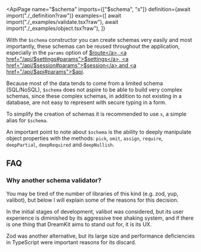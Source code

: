 
<ApiPage
  name="$schema"
  imports={["$schema", "s"]}
  definition={await import("./_definition?raw")}
  examples={[
    await import("./_examples/validate.tsx?raw"),
    await import("./_examples/object.tsx?raw"),
  ]}
>

With the `$schema` constructor you can create schemas very easily and most importantly, these schemas can be reused throughout the application, especially in the `params` option of <a href="/api/$route#params">$route</a>, <a href="/api/$settings#params">$settings</a>, <a href="/api/$session#params">$session</a> and <a href="/api/$api#params">$api</a>.

Because most of the data tends to come from a limited schema (SQL/NoSQL), `$schema` does not aspire to be able to build very complex schemas, since these complex schemas, in addition to not existing in a database, are not easy to represent with secure typing in a form.

To simplify the creation of schemas it is recommended to use `s`, a simple alias for `$schema`.

An important point to note about `$schema` is the ability to deeply manipulate object properties with the methods: `pick`, `omit`, `assign`, `require`, `deepPartial`, `deepRequired` and `deepNullish`.

<div slot="extra">

## FAQ

### Why another schema validator?

You may be tired of the number of libraries of this kind
(e.g. zod, yup, valibot), but below I will explain some of the reasons for
this decision.

In the initial stages of development, valibot was considered, but its user
experience is diminished by its aggressive tree shaking system, and if there
is one thing that DreamKit aims to stand out for, it is its UX.

Zod was another alternative, but its large size and performance deficiencies
in TypeScript were important reasons for its discard.

</div>

</ApiPage>
